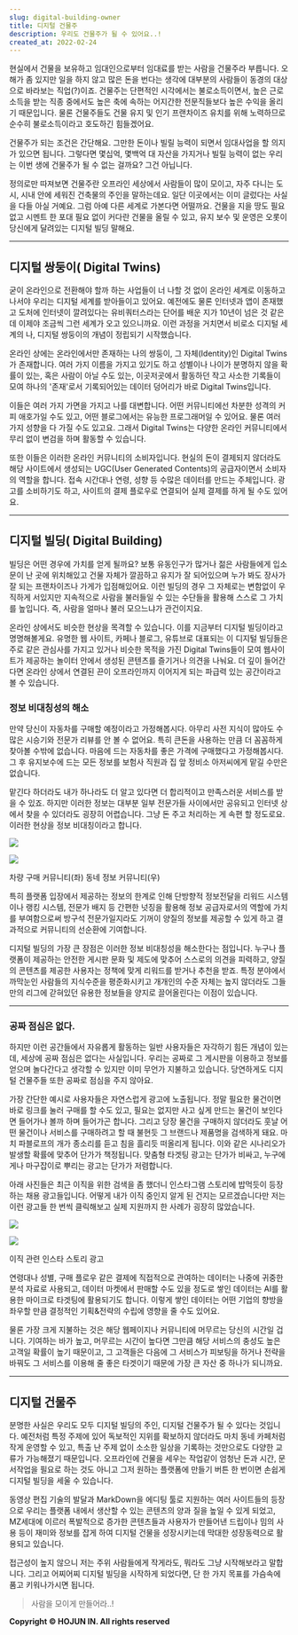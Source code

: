 ```yaml
---
slug: digital-building-owner
title: 디지털 건물주
description: 우리도 건물주가 될 수 있어요..!
created_at: 2022-02-24
---
```


현실에서 건물을 보유하고 임대인으로부터 임대료를 받는 사람을 건물주라 부릅니다. 오해가 좀 있지만 일을 하지 않고 많은 돈을 번다는 생각에
대부분의 사람들이 동경의 대상으로 바라보는 직업(?)이죠. 건물주는 단편적인 시각에서는 불로소득이면서, 높은 근로소득을 받는 직종 중에서도
높은 축에 속하는 어지간한 전문직들보다 높은 수익을 올리기 때문입니다. 물론 건물주들도 건물 유지 및 인기 프랜차이즈 유치를 위해 노력하므로
순수히 불로소득이라고 호도하긴 힘들겠어요.

건물주가 되는 조건은 간단해요. 그만한 돈이나 빌릴 능력이 되면서 임대사업을 할 의지가 있으면 됩니다. 그렇다면 몇십억, 몇백억 대 자산을
가지거나 빌릴 능력이 없는 우리는 이번 생에 건물주가 될 수 없는 걸까요? 그건 아닙니다.

정의로만 따져보면 건물주란 오프라인 세상에서 사람들이 많이 모이고, 자주 다니는 도시, 시내 안에 세워진 건축물의 주인을 말하는데요. 일단
이곳에서는 이미 글렀다는 사실을 다들 아실 거예요. 그럼 아예 다른 세계로 가본다면 어떨까요. 건물을 지을 땅도 필요 없고 시멘트 한 포대
필요 없이 커다란 건물을 올릴 수 있고, 유지 보수 및 운영은 오롯이 당신에게 달려있는 디지털 빌딩 말해요.

---

## **디지털 쌍둥이( Digital Twins)**

굳이 온라인으로 전환해야 할까 하는 사업들이 너 나할 것 없이 온라인 세계로 이동하고 나서야 우리는 디지털 세계를 받아들이고 있어요.
예전에도 물론 인터넷과 앱이 존재했고 도처에 인터넷이 깔려있다는 유비쿼터스라는 단어를 배운 지가 10년이 넘은 것 같은데 이제야 조금씩 그런
세계가 오고 있으니까요. 이런 과정을 거치면서 비로소 디지털 세계의 나, 디지털 쌍둥이의 개념이 정립되기 시작했습니다.

온라인 상에는 온라인에서만 존재하는 나의 쌍둥이, 그 자체(Identity)인 Digital Twins가 존재합니다. 여러 가지 이름을
가지고 있기도 하고 성별이나 나이가 분명하지 않을 확률이 있는, 혹은 사람이 아닐 수도 있는, 이곳저곳에서 활동하던 작고 사소한 기록들이
모여 하나의 '존재'로서 기록되어있는 데이터 덩어리가 바로 Digital Twins입니다.

이들은 여러 가지 가면을 가지고 나를 대변합니다. 어떤 커뮤니티에선 차분한 성격의 커피 애호가일 수도 있고, 어떤 블로그에서는 유능한
프로그래머일 수 있어요. 물론 여러 가지 성향을 다 가질 수도 있고요. 그래서 Digital Twins는 다양한 온라인 커뮤니티에서 무리
없이 변검을 하며 활동할 수 있습니다.

또한 이들은 이러한 온라인 커뮤니티의 소비자입니다. 현실의 돈이 결제되지 않더라도 해당 사이트에서 생성되는 UGC(User Generated
Contents)의 공급자이면서 소비자의 역할을 합니다. 접속 시간대나 연령, 성향 등 수많은 데이터를 만드는 주체입니다. 광고를 소비하기도
하고, 사이트의 결제 플로우로 연결되어 실제 결제를 하게 될 수도 있어요.

---

## **디지털 빌딩( Digital Building)**

빌딩은 어떤 경우에 가치를 얻게 될까요? 보통 유동인구가 많거나 젊은 사람들에게 입소문이 난 곳에 위치해있고 건물 자체가 깔끔하고 유지가 잘
되어있으며 누가 봐도 장사가 잘 되는 프랜차이즈나 가게가 입점해있어요. 이런 빌딩의 경우 그 자체로는 변함없이 우직하게 서있지만 지속적으로
사람을 불러들일 수 있는 수단들을 활용해 스스로 그 가치를 높입니다. 즉, 사람을 얼마나 불러 모으느냐가 관건이지요.

온라인 상에서도 비슷한 현상을 목격할 수 있습니다. 이를 지금부터 디지털 빌딩이라고 명명해볼게요. 유명한 웹 사이트, 카페나 블로그,
유튜브로 대표되는 이 디지털 빌딩들은 주로 같은 관심사를 가지고 있거나 비슷한 목적을 가진 Digital Twins들이 모여 웹사이트가
제공하는 놀이터 안에서 생성된 콘텐츠를 즐기거나 의견을 나눠요. 더 깊이 들어간다면 온라인 상에서 연결된 끈이 오프라인까지 이어지게 되는
파급력 있는 공간이라고 볼 수 있습니다.

### **정보 비대칭성의 해소**

만약 당신이 자동차를 구매할 예정이라고 가정해봅시다. 아무리 사전 지식이 많아도 수많은 시승기와 전문가 리뷰를 안 볼 수 없어요. 특히
큰돈을 사용하는 만큼 더 꼼꼼하게 찾아볼 수밖에 없습니다. 마음에 드는 자동차를 좋은 가격에 구매했다고 가정해봅시다. 그 후 유지보수에 드는
모든 정보를 보험사 직원과 집 앞 정비소 아저씨에게 맡길 수만은 없습니다.

맡긴다 하더라도 내가 하나라도 더 알고 있다면 더 합리적이고 만족스러운 서비스를 받을 수 있죠. 하지만 이러한 정보는 대부분 일부 전문가들
사이에서만 공유되고 인터넷 상에서 찾을 수 있더라도 굉장히 어렵습니다. 그냥 돈 주고 처리하는 게 속편 할 정도로요. 이러한 현상을 정보
비대칭이라고 합니다.

![](http://t1.daumcdn.net/brunch/service/user/aVyy/image/LYWPECOO5zQRZcjsYtcRCBm2N1o.png)

![](http://t1.daumcdn.net/brunch/service/user/aVyy/image/aa1e6oWX9tIroS2i35HAJqnIpZE.png)

차량 구매 커뮤니티(좌) 동네 정보 커뮤니티(우)

특히 플랫폼 입장에서 제공하는 정보의 한계로 인해 단방향적 정보전달을 리워드 시스템이나 랭킹 시스템, 전문가 배지 등 간편한 넛징을 활용해
정보 공급자로서의 역할에 가치를 부여함으로써 방구석 전문가일지라도 기꺼이 양질의 정보를 제공할 수 있게 하고 결과적으로 커뮤니티의 선순환에
기여합니다.

디지털 빌딩의 가장 큰 장점은 이러한 정보 비대칭성을 해소한다는 점입니다. 누구나 플랫폼이 제공하는 안전한 게시판 문화 및 제도에 맞추어
스스로의 의견을 피력하고, 양질의 콘텐츠를 제공한 사용자는 정책에 맞게 리워드를 받거나 추천을 받죠. 특정 분야에서 까막눈인 사람들의
지식수준을 평준화시키고 개개인의 수준 자체는 높지 않더라도 그들만의 리그에 갇혀있던 유용한 정보들을 양지로 끌어올린다는 이점이 있습니다.

---

### **공짜 점심은 없다.**

하지만 이런 공간들에서 자유롭게 활동하는 일반 사용자들은 자각하기 힘든 개념이 있는데, 세상에 공짜 점심은 없다는 사실입니다. 우리는 공짜로
그 게시판을 이용하고 정보를 얻으며 놀다간다고 생각할 수 있지만 이미 무언가 지불하고 있습니다. 당연하게도 디지털 건물주들 또한 공짜로
점심을 주지 않아요.

가장 간단한 예시로 사용자들은 자연스럽게 광고에 노출됩니다. 정말 필요한 물건이면 바로 링크를 눌러 구매를 할 수도 있고, 필요는 없지만
사고 싶게 만드는 물건이 보인다면 들어가나 볼까 하며 들어가곤 합니다. 그리고 당장 물건을 구매하지 않더라도 훗날 어떤 물건이나 서비스를
구매하려고 할 때 불현듯 그 브랜드나 제품명을 검색하게 돼요. 마치 파블로프의 개가 종소리를 듣고 침을 흘리듯 떠올리게 됩니다. 이와 같은
시나리오가 발생할 확률에 맞추어 단가가 책정됩니다. 맞춤형 타겟팅 광고는 단가가 비싸고, 누구에게나 마구잡이로 뿌리는 광고는 단가가
저렴합니다.

아래 사진들은 최근 이직을 위한 검색을 좀 했더니 인스타그램 스토리에 밥먹듯이 등장하는 채용 광고들입니다. 어떻게 내가 이직 중인지 알게 된
건지는 모르겠습니다만 저는 이런 광고들 한 번씩 클릭해보고 실제 지원까지 한 사례가 굉장히 많았습니다.

![](http://t1.daumcdn.net/brunch/service/user/aVyy/image/1QinaHobU6p4rxXjJI0-TDiR5g0.png)

![](http://t1.daumcdn.net/brunch/service/user/aVyy/image/36gMAjSKaLhhCZ1btpKW2UANt3g.png)

이직 관련 인스타 스토리 광고

연령대나 성별, 구매 플로우 같은 결제에 직접적으로 관여하는 데이터는 나중에 귀중한 분석 자료로 사용되고, 데이터 마켓에서 판매할 수도 있을
정도로 쌓인 데이터는 AI를 활용한 마이크로 타겟팅에 활용되기도 합니다. 이렇게 쌓인 데이터는 어떤 기업의 향방을 좌우할 만큼 결정적인
기획&전략의 수립에 영향을 줄 수도 있어요.

물론 가장 크게 지불하는 것은 해당 웹페이지나 커뮤니티에 머무르는 당신의 시간일 겁니다. 기여하는 바가 높고, 머무르는 시간이 높다면 그만큼
해당 서비스의 충성도 높은 고객일 확률이 높기 때문이고, 그 고객들은 다음에 그 서비스가 피보팅을 하거나 전략을 바꿔도 그 서비스를 이용해
줄 좋은 타겟이기 때문에 가장 큰 자산 중 하나가 되니까요.

---

## **디지털 건물주**

분명한 사실은 우리도 모두 디지털 빌딩의 주인, 디지털 건물주가 될 수 있다는 것입니다. 예전처럼 특정 주제에 있어 독보적인 지위를 확보하지
않더라도 마치 동네 카페처럼 작게 운영할 수 있고, 특출 난 주제 없이 소소한 일상을 기록하는 것만으로도 다양한 교류가 가능해졌기
때문입니다. 오프라인에 건물을 세우는 작업같이 엄청난 돈과 시간, 문서작업을 필요로 하는 것도 아니고 그저 원하는 플랫폼에 만들기 버튼 한
번이면 손쉽게 디지털 빌딩을 세울 수 있습니다.

동영상 편집 기술의 발달과 MarkDown을 에디팅 툴로 지원하는 여러 사이트들의 등장으로 우리는 플랫폼 내에서 생산할 수 있는 콘텐츠의
양과 질을 높일 수 있게 되었고, MZ세대에 이르러 폭발적으로 증가한 콘텐츠들과 사용자가 만들어낸 드립이나 밈의 사용 등이 재미와 정보를
잡게 하여 디지털 건물을 성장시키는데 막대한 성장동력으로 활용되고 있습니다.

접근성이 높지 않으니 저는 주위 사람들에게 작게라도, 뭐라도 그냥 시작해보라고 말합니다. 그리고 어찌어찌 디지털 빌딩을 시작하게 되었다면,
단 한 가지 목표를 가슴속에 품고 키워나가시면 됩니다.

> 사람을 모이게 만들어라..!

**Copyright © HOJUN IN. All rights reserved**
